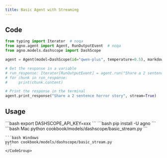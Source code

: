 ```yaml
---
title: Basic Agent with Streaming
---
```


## Code

```python cookbook/models/dashscope/basic_stream.py
from typing import Iterator  # noqa
from agno.agent import Agent, RunOutputEvent  # noqa
from agno.models.dashscope import DashScope

agent = Agent(model=DashScope(id="qwen-plus", temperature=0.5), markdown=True)

# Get the response in a variable
# run_response: Iterator[RunOutputEvent] = agent.run("Share a 2 sentence horror story", stream=True)
# for chunk in run_response:
#     print(chunk.content)

# Print the response in the terminal
agent.print_response("Share a 2 sentence horror story", stream=True)
```

## Usage

<Steps>
  <Snippet file="create-venv-step.mdx" />

  <Step title="Set your API key">
    ```bash
    export DASHSCOPE_API_KEY=xxx
    ```
  </Step>

  <Step title="Install libraries">
    ```bash
    pip install -U agno 
    ```
  </Step>

  <Step title="Run Agent">
    <CodeGroup>
    ```bash Mac
    python cookbook/models/dashscope/basic_stream.py
    ```

    ```bash Windows
    python cookbook/models/dashscope/basic_stream.py
    ```
    </CodeGroup>
  </Step>
</Steps>